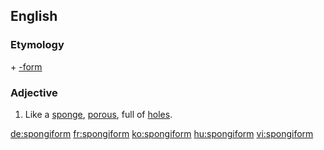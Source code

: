 ==English==

===Etymology===
{{etyl|grc|en}} {{term|σπόγγος||sponge|lang=grc}} + [[-form]]

===Adjective===
{{en-adj|-}}

#Like a [[sponge]], [[porous]], full of [[hole]]s.

[[de:spongiform]]
[[fr:spongiform]]
[[ko:spongiform]]
[[hu:spongiform]]
[[vi:spongiform]]
